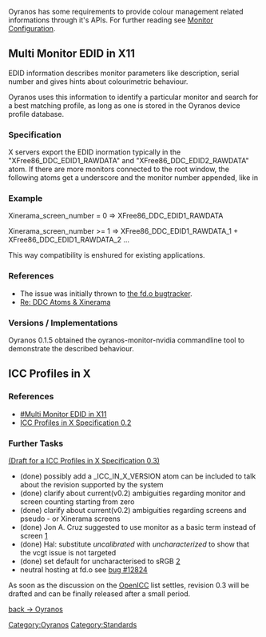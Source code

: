 Oyranos has some requirements to provide colour management related informations through it's APIs.
For further reading see [[Monitor Configuration]].

== Multi Monitor EDID in X11 ==

EDID information describes monitor parameters like description, serial number and gives hints about colourimetric behaviour. 

Oyranos uses this information to identify a particular monitor and search for a best matching profile, as long as one is stored in the Oyranos device profile database.

=== Specification ===
X servers export the EDID inormation typically in the "XFree86_DDC_EDID1_RAWDATA" and "XFree86_DDC_EDID2_RAWDATA" atom. If there are more monitors connected to the root window, the following atoms get a underscore and the monitor number appended, like in 

=== Example ===
Xinerama_screen_number = 0 => XFree86_DDC_EDID1_RAWDATA

Xinerama_screen_number >= 1 => XFree86_DDC_EDID1_RAWDATA_1 + XFree86_DDC_EDID1_RAWDATA_2 ...

This way compatibility is enshured for existing applications.

=== References ===
* The issue was initially thrown to [https://bugs.freedesktop.org/show_bug.cgi?id=3910 the fd.o bugtracker].
* [http://www.mail-archive.com/devel@xfree86.org/msg01297.html Re: DDC Atoms & Xinerama]

=== Versions / Implementations ===
Oyranos 0.1.5 obtained the oyranos-monitor-nvidia commandline tool to demonstrate the described behaviour.

== ICC Profiles in X ==
=== References ===
* [[#Multi Monitor EDID in X11]]
* [[ICC Profiles in X Specification 0.2]]

=== Further Tasks ===
[[ICC_Profiles_in_X_Specification_0.3|(Draft for a ICC Profiles in X Specification 0.3)]]
* (done) possibly add a _ICC_IN_X_VERSION atom can be included to talk about the revision supported by the system
* (done) clarify about current(v0.2) ambiguities regarding monitor and screen counting starting from zero
* (done) clarify about current(v0.2) ambiguities regarding screens and pseudo - or Xinerama screens
* (done) Jon A. Cruz suggested to use monitor as a basic term instead of screen [http://lists.freedesktop.org/archives/openicc/2007q4/001056.html]
* (done) Hal: substitute ''uncalibrated'' with ''uncharacterized'' to show that the vcgt issue is not targeted
* (done) set default for uncharacterised to sRGB [http://lists.freedesktop.org/archives/openicc/2005q2/000431.html] 
* neutral hosting at fd.o see [https://bugs.freedesktop.org/show_bug.cgi?id=12824 bug #12824]

As soon as the discussion on the [[OpenICC]] list settles, revision 0.3 will be drafted and can be finally released after a small period.


[[Oyranos|back -> Oyranos]]
[[Category:Oyranos]]
[[Category:Standards]]